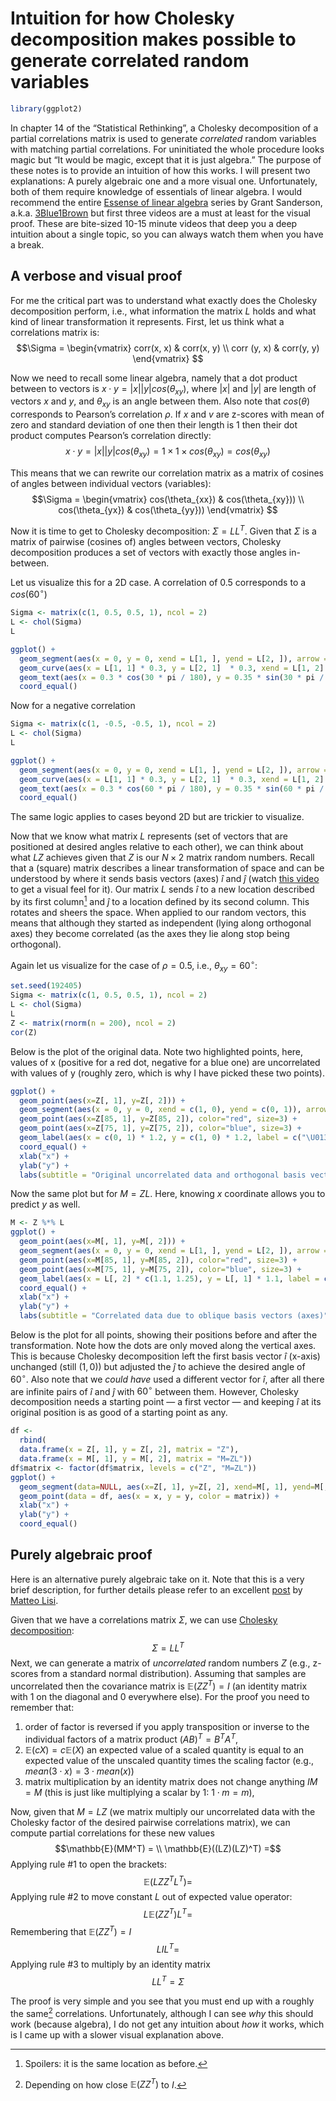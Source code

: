 # Intuition for how Cholesky decomposition makes possible to generate correlated random variables

```r
library(ggplot2)
```

In chapter 14 of the "Statistical Rethinking", a Cholesky decomposition of a partial correlations matrix is used to generate _correlated_ random variables with matching partial correlations. For uninitiated the whole procedure looks magic but "It would be magic, except that it is just algebra." The purpose of these notes is to provide an intuition of how this works. I will present two explanations: A purely algebraic one and a more visual one. Unfortunately, both of them require knowledge of essentials of linear algebra. I would recommend the entire [Essense of linear algebra](https://youtu.be/fNk_zzaMoSs) series by Grant Sanderson, a.k.a. [3Blue1Brown](https://www.3blue1brown.com/) but first three videos are a must at least for the visual proof. These are bite-sized 10-15 minute videos that deep you a deep intuition about a single topic, so you can always watch them when you have a break.

## A verbose and visual proof
For me the critical part was to understand what exactly does the Cholesky decomposition perform, i.e., what information the matrix $L$ holds and what kind of linear transformation it represents. First, let us think what a correlations matrix is:
$$\Sigma = \begin{vmatrix} corr(x, x) & corr(x, y) \\ corr (y, x) & corr(y, y) \end{vmatrix} $$

Now we need to recall some linear algebra, namely that a dot product between to vectors is $x \cdot y = |x| |y| cos(\theta_{xy})$, where $|x|$ and $|y|$ are length of vectors $x$ and $y$, and $\theta_{xy}$ is an angle between them. Also note that $cos(\theta)$ corresponds to Pearson's correlation $\rho$. If $x$ and $v$ are z-scores with mean of zero and standard deviation of one then their length is $1$ then their dot product computes Pearson's correlation directly: 
$$x \cdot y = |x| |y| cos(\theta_{xy}) = 1 \times 1 \times cos(\theta_{xy}) = cos(\theta_{xy})$$

This means that we can rewrite our correlation matrix as a matrix of cosines of angles between individual vectors (variables):
$$\Sigma = \begin{vmatrix} cos(\theta_{xx}) & cos(\theta_{xy})) \\ cos(\theta_{yx}) & cos(\theta_{yy})) \end{vmatrix} $$

Now it is time to get to Cholesky decomposition: $\Sigma = L L^T$. Given that $\Sigma$ is a matrix of pairwise (cosines of) angles between vectors, Cholesky decomposition produces a set of vectors with exactly those angles in-between.

Let us visualize this for a 2D case. A correlation of $0.5$ corresponds to a $cos(60 ^{\circ})$

```r
Sigma <- matrix(c(1, 0.5, 0.5, 1), ncol = 2)
L <- chol(Sigma)
L
```

```r
ggplot() + 
  geom_segment(aes(x = 0, y = 0, xend = L[1, ], yend = L[2, ]), arrow = arrow(length = unit(0.03, "npc"))) +
  geom_curve(aes(x = L[1, 1] * 0.3, y = L[2, 1]  * 0.3, xend = L[1, 2]  * 0.3, yend = L[2, 2]  * 0.3), curvature = 0.5) +
  geom_text(aes(x = 0.3 * cos(30 * pi / 180), y = 0.35 * sin(30 * pi / 180), label = "cos(60°) = 0.5"), hjust=-1, vjust=-1) +
  coord_equal()
```

Now for a negative correlation
```r
Sigma <- matrix(c(1, -0.5, -0.5, 1), ncol = 2)
L <- chol(Sigma)
L
```

```r
ggplot() + 
  geom_segment(aes(x = 0, y = 0, xend = L[1, ], yend = L[2, ]), arrow = arrow(length = unit(0.03, "npc"))) +
  geom_curve(aes(x = L[1, 1] * 0.3, y = L[2, 1]  * 0.3, xend = L[1, 2]  * 0.3, yend = L[2, 2]  * 0.3), curvature = 0.5) +
  geom_text(aes(x = 0.3 * cos(60 * pi / 180), y = 0.35 * sin(60 * pi / 180), label = "cos(120°) = -0.5"), hjust=-1, vjust=-1) +
  coord_equal()
```

The same logic applies to cases beyond 2D but are trickier to visualize. 

Now that we know what matrix $L$ represents (set of vectors that are positioned at desired angles relative to each other), we can think about what $LZ$ achieves given that $Z$ is our $N\times 2$ matrix random numbers. Recall that a (square) matrix describes a linear transformation of space and can be understood by where it sends basis vectors (axes) $\hat{i}$ and $\hat{j}$ (watch [this video](https://youtu.be/kYB8IZa5AuE) to get a visual feel for it). Our matrix $L$ sends $\hat{i}$ to a new location described by its first column^[Spoilers: it is the same location as before.] and $\hat{j}$ to a location defined by its second column. This rotates and sheers the space. When applied to our random vectors, this means that although they started as independent (lying along orthogonal axes) they become correlated (as the axes they lie along stop being orthogonal). 

Again let us visualize for the case of $\rho=0.5$, i.e., $\theta_{xy} = 60 ^\circ$:
```r
set.seed(192405)
Sigma <- matrix(c(1, 0.5, 0.5, 1), ncol = 2)
L <- chol(Sigma)
L
Z <- matrix(rnorm(n = 200), ncol = 2)
cor(Z)
```
Below is the plot of the original data. Note two highlighted points, here, values of x (positive for a red dot, negative for a blue one) are uncorrelated with values of y (roughly zero, which is why I have picked these two points). 
```r
ggplot() + 
  geom_point(aes(x=Z[, 1], y=Z[, 2])) +
  geom_segment(aes(x = 0, y = 0, xend = c(1, 0), yend = c(0, 1)), arrow = arrow(length = unit(0.03, "npc"))) +
  geom_point(aes(x=Z[85, 1], y=Z[85, 2]), color="red", size=3) +
  geom_point(aes(x=Z[75, 1], y=Z[75, 2]), color="blue", size=3) +
  geom_label(aes(x = c(0, 1) * 1.2, y = c(1, 0) * 1.2, label = c("\U0135", "\U00ee"))) +
  coord_equal() +
  xlab("x") +
  ylab("y") +
  labs(subtitle = "Original uncorrelated data and orthogonal basis vectors (axes)")
```
Now the same plot but for $M = ZL$. Here, knowing $x$ coordinate allows you to predict $y$ as well. 
```r
M <- Z %*% L
ggplot() + 
  geom_point(aes(x=M[, 1], y=M[, 2])) +
  geom_segment(aes(x = 0, y = 0, xend = L[1, ], yend = L[2, ]), arrow = arrow(length = unit(0.03, "npc"))) +
  geom_point(aes(x=M[85, 1], y=M[85, 2]), color="red", size=3) +
  geom_point(aes(x=M[75, 1], y=M[75, 2]), color="blue", size=3) +
  geom_label(aes(x = L[, 2] * c(1.1, 1.25), y = L[, 1] * 1.1, label = c("\U0135", "\U00ee"))) +
  coord_equal() +
  xlab("x") +
  ylab("y") +
  labs(subtitle = "Correlated data due to oblique basis vectors (axes)")
```

Below is the plot for all points, showing their positions before and after the transformation. Note how the dots are only moved along the vertical axes. This is because Cholesky decomposition left the first basis vector $\hat{i}$ (x-axis) unchanged (still $(1, 0)$) but adjusted the $\hat{j}$ to achieve the desired angle of $60^\circ$. Also note that we _could have_ used a different vector for $\hat{i}$, after all there are infinite pairs of $\hat{i}$ and $\hat{j}$ with $60^\circ$ between them. However, Cholesky decomposition needs a starting point --- a first vector --- and keeping $\hat{i}$ at its original position is as good of a starting point as any.
```r
df <-
  rbind(
  data.frame(x = Z[, 1], y = Z[, 2], matrix = "Z"),
  data.frame(x = M[, 1], y = M[, 2], matrix = "M=ZL"))
df$matrix <- factor(df$matrix, levels = c("Z", "M=ZL")) 
ggplot() +
  geom_segment(data=NULL, aes(x=Z[, 1], y=Z[, 2], xend=M[, 1], yend=M[, 2]), arrow = arrow(length = unit(0.03, "npc"))) +
  geom_point(data = df, aes(x = x, y = y, color = matrix)) +
  xlab("x") +
  ylab("y") +
  coord_equal()
```

## Purely algebraic proof
Here is an alternative purely algebraic take on it. Note that this is a very brief description, for further details please refer to an excellent [post](https://mlisi.xyz/post/simulating-correlated-variables-with-the-cholesky-factorization) by [Matteo Lisi](https://mlisi.xyz/). 

Given that we have a correlations matrix $\Sigma$, we can use [Cholesky decomposition](https://en.wikipedia.org/wiki/Cholesky_decomposition):
$$\Sigma = LL^T$$
Next, we can generate a matrix of _uncorrelated_ random numbers $Z$ (e.g., z-scores from a standard normal distribution). Assuming that samples are uncorrelated then the covariance matrix is $\mathbb{E}(ZZ^T) = I$ (an identity matrix with $1$ on the diagonal and $0$ everywhere else). For the proof you need to remember that:

1. order of factor is reversed if you apply transposition or inverse to the individual factors of a matrix product $(AB)^T = B^TA^T$,
2. $\mathbb{E}(cX) = c\mathbb{E}(X)$ an expected value of a scaled quantity is equal to an expected value of the unscaled quantity times the scaling factor (e.g., $mean(3\cdot x) = 3\cdot mean(x)$)
3. matrix multiplication by an identity matrix does not change anything $IM=M$ (this is just like multiplying a scalar by $1$: $1\cdot m = m$),

Now, given that $M=LZ$ (we matrix multiply our uncorrelated data with the Cholesky factor of the desired pairwise correlations matrix), we can compute partial correlations for these new values
$$\mathbb{E}(MM^T) = \\
\mathbb{E}((LZ)(LZ)^T) =$$
Applying rule #1 to open the brackets:
$$\mathbb{E}(L Z Z^T L^T) =$$
Applying rule #2 to move constant $L$ out of expected value operator:
$$L\mathbb{E}(Z Z^T) L^T =$$
Remembering that $\mathbb{E}(ZZ^T) = I$
$$L I L^T =$$
Applying rule #3 to multiply by an identity matrix
$$L L^T = \Sigma$$

The proof is very simple and you see that you must end up with a roughly the same^[Depending on how close $\mathbb{E}(ZZ^T)$ to $I$.] correlations. Unfortunately, although I can see _why_ this should work (because algebra), I do not get any intuition about _how_ it works, which is I came up with a slower visual explanation above.
